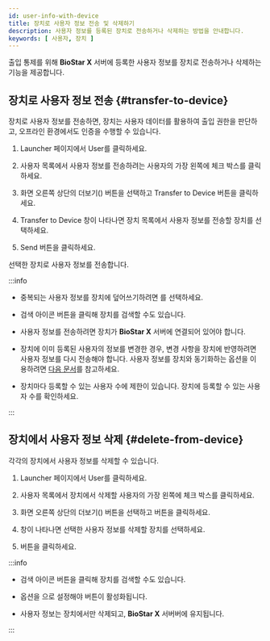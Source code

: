 ```yaml
---
id: user-info-with-device
title: 장치로 사용자 정보 전송 및 삭제하기
description: 사용자 정보를 등록된 장치로 전송하거나 삭제하는 방법을 안내합니다.
keywords: [ 사용자, 장치 ]
---
```


출입 통제를 위해 **BioStar X** 서버에 등록한 사용자 정보를 장치로 전송하거나 삭제하는 기능을 제공합니다.

## 장치로 사용자 정보 전송 {#transfer-to-device}

장치로 사용자 정보를 전송하면, 장치는 사용자 데이터를 활용하여 출입 권한을 판단하고, 오프라인 환경에서도 인증을 수행할 수 있습니다.

1. <Cmd>Launcher</Cmd> 페이지에서 <Cmd>User</Cmd>를 클릭하세요.

1. 사용자 목록에서 사용자 정보를 전송하려는 사용자의 가장 왼쪽에 체크 박스를 클릭하세요.

1. 화면 오른쪽 상단의 더보기(<IcMore/>) 버튼을 선택하고 <Cmd>Transfer to Device</Cmd> 버튼을 클릭하세요.

1. <Cmd>Transfer to Device</Cmd> 창이 나타나면 장치 목록에서 사용자 정보를 전송할 장치를 선택하세요.

1. <Cmd>Send</Cmd> 버튼을 클릭하세요.

선택한 장치로 사용자 정보를 전송합니다.

:::info

* 중복되는 사용자 정보를 장치에 덮어쓰기하려면 <Cmd sid='user.overwriteWhenTransfer' />를 선택하세요.

* 검색 아이콘 버튼을 클릭해 장치를 검색할 수도 있습니다.

* 사용자 정보를 전송하려면 장치가 **BioStar X** 서버에 연결되어 있어야 합니다.

* 장치에 이미 등록된 사용자의 정보를 변경한 경우, 변경 사항을 장치에 반영하려면 사용자 정보를 다시 전송해야 합니다. 사용자 정보를 장치와 동기화하는 <Cmd sid='setting.server.automaticUserSync' /> 옵션을 이용하려면 [다음 문서](#)를 참고하세요.

* 장치마다 등록할 수 있는 사용자 수에 제한이 있습니다. 장치에 등록할 수 있는 사용자 수를 확인하세요.

:::

## 장치에서 사용자 정보 삭제 {#delete-from-device}

각각의 장치에서 사용자 정보를 삭제할 수 있습니다.

1. <Cmd>Launcher</Cmd> 페이지에서 <Cmd>User</Cmd>를 클릭하세요.

1. 사용자 목록에서 장치에서 삭제할 사용자의 가장 왼쪽에 체크 박스를 클릭하세요.

1. 화면 오른쪽 상단의 더보기(<IcMore/>) 버튼을 선택하고 <Cmd sid='user.header.removeFromDevice' /> 버튼을 클릭하세요.

1. <Cmd sid='user.header.removeFromDevice' /> 창이 나타나면 선택한 사용자 정보를 삭제할 장치를 선택하세요.

1. <Cmd sid='button.delete' /> 버튼을 클릭하세요.

:::info

* 검색 아이콘 버튼을 클릭해 장치를 검색할 수도 있습니다.

* <Cmd sid='setting.server.automaticUserSync' /> 옵션을 <Cmd sid='device.Input.unsupervised' />으로 설정해야 <Cmd sid='user.header.removeFromDevice' /> 버튼이 활성화됩니다.

* 사용자 정보는 장치에서만 삭제되고, **BioStar X** 서버버에 유지됩니다.

:::